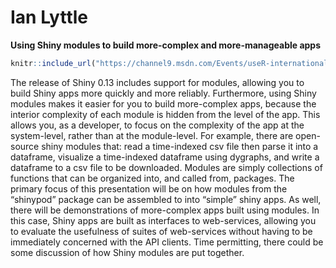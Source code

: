 # Ian Lyttle


**Using Shiny modules to build more-complex and more-manageable apps**
```r

knitr::include_url("https://channel9.msdn.com/Events/useR-international-R-User-conference/useR2016/Using-Shiny-modules-to-build-more-complex-and-more-manageable-apps/player")  
```

The release of Shiny 0.13 includes support for modules, allowing you to build Shiny apps more quickly and more reliably. Furthermore, using Shiny modules makes it easier for you to build more-complex apps, because the interior complexity of each module is hidden from the level of the app. This allows you, as a developer, to focus on the complexity of the app at the system-level, rather than at the module-level. For example, there are open-source shiny modules that: read a time-indexed csv file then parse it into a dataframe, visualize a time-indexed dataframe using dygraphs, and write a dataframe to a csv file to be downloaded. Modules are simply collections of functions that can be organized into, and called from, packages. The primary focus of this presentation will be on how modules from the "shinypod" package can be assembled to into "simple" shiny apps. As well, there will be demonstrations of more-complex apps built using modules. In this case, Shiny apps are built as interfaces to web-services, allowing you to evaluate the usefulness of suites of web-services without having to be immediately concerned with the API clients. Time permitting, there could be some discussion of how Shiny modules are put together.